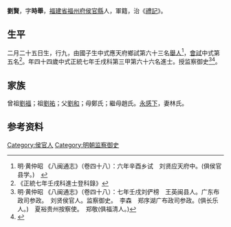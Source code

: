 {{Otheruses|other=名为刘贤的其他人物|刘贤}}
{{Otheruses|other=名为刘时举的其他人物|刘时举}}
{{明清人物信息框
| 姓名 = 劉賢
| 原名 =
| 圖片名稱= 
| 圖片大小 =
| 圖片說明 = 
| 最高職務 =
| 國家 = 大明 
| 爵位 =
| 籍貫 = [[福建省|福建省]][[福州府|福州府]][[侯官縣|侯官縣]]
| 族裔 = 
| 旗籍 = 
| 字號 = 
| 諡號 =
| 出生日期 = 二月二十五日
| 出生地點 =
| 逝世日期 = 
| 逝世地點 =
| 墓葬 =
| 配偶 = 林氏
| 親屬 = 曾祖[[劉福|劉福]]，祖[[劉祐|劉祐]]，父[[劉和|劉和]]，母鄭氏；繼母趙氏
| 出身 =
* 正統七年壬戌科進士
| 經歷 =
| 著作 =  
*
*
*
}}
'''劉賢'''{{BD|1399年||1458年||}}，字'''時舉'''，[[福建省|福建省]][[福州府|福州府]][[侯官縣|侯官縣]]人，軍籍，治《[[禮記|禮記]]》。

== 生平 ==
二月二十五日生，行九，由國子生中式應天府鄉試第六十三名[[舉人|舉人]]<ref>明·黄仲昭 《八闽通志》（卷四十八）：六年辛酉乡试　刘贤应天府中。(俱侯官县学。)　</ref>，[[會試|會試]]中式第五名<ref>《正統七年壬戌科進士登科錄》</ref>。年四十四歲中式正統七年壬戌科第三甲第六十六名進士。授监察御史<ref>明·黄仲昭 《八闽通志》（卷四十八）：七年壬戌刘俨榜　王英闽县人。广东布政司参政。　刘贤侯官人。监察御史。　李森　郑序湖广布政司参政。(俱长乐人。)　夏裕贵州按察使。　郑敬(俱福清人。)</ref><ref>{{cite web|title=《福州府志（清·乾隆）》选举四|url=http://www.fzdqw.com/ShowText.asp?ToBook=1411&index=96&|publisher=福州地情网|accessdate=2014-05-04|deadurl=yes|archiveurl=https://web.archive.org/web/20140504191714/http://www.fzdqw.com/ShowText.asp?ToBook=1411&index=96&|archivedate=2014-05-04}}</ref>。

== 家族 ==
曾祖[[劉福|劉福]]；祖[[劉祐|劉祐]]；父[[劉和|劉和]]；母鄭氏；繼母趙氏。[[永感下|永感下]]，妻林氏。

== 参考资料 ==
{{reflist}}

{{正統七年壬戌科殿试金榜}}

{{Authority control}}

{{DEFAULTSORT:}}
[[Category:侯官人|Category:侯官人]]
[[Category:明朝监察御史|Category:明朝监察御史]]


{{明朝人物小作品}}